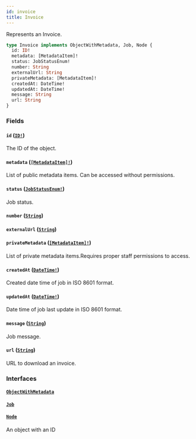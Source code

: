 ```yaml
---
id: invoice
title: Invoice
---
```


Represents an Invoice.

```graphql
type Invoice implements ObjectWithMetadata, Job, Node {
  id: ID!
  metadata: [MetadataItem]!
  status: JobStatusEnum!
  number: String
  externalUrl: String
  privateMetadata: [MetadataItem]!
  createdAt: DateTime!
  updatedAt: DateTime!
  message: String
  url: String
}
```

### Fields

#### `id` ([`ID!`](/developer/api-reference/scalars/id))

The ID of the object.

#### `metadata` ([`[MetadataItem]!`](/developer/api-reference/objects/metadata-item))

List of public metadata items. Can be accessed without permissions.

#### `status` ([`JobStatusEnum!`](/developer/api-reference/enums/job-status-enum))

Job status.

#### `number` ([`String`](/developer/api-reference/scalars/string))

#### `externalUrl` ([`String`](/developer/api-reference/scalars/string))

#### `privateMetadata` ([`[MetadataItem]!`](/developer/api-reference/objects/metadata-item))

List of private metadata items.Requires proper staff permissions to access.

#### `createdAt` ([`DateTime!`](/developer/api-reference/scalars/date-time))

Created date time of job in ISO 8601 format.

#### `updatedAt` ([`DateTime!`](/developer/api-reference/scalars/date-time))

Date time of job last update in ISO 8601 format.

#### `message` ([`String`](/developer/api-reference/scalars/string))

Job message.

#### `url` ([`String`](/developer/api-reference/scalars/string))

URL to download an invoice.

### Interfaces

#### [`ObjectWithMetadata`](/developer/api-reference/interfaces/object-with-metadata)

#### [`Job`](/developer/api-reference/interfaces/job)

#### [`Node`](/developer/api-reference/interfaces/node)

An object with an ID
